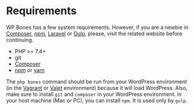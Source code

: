 # Requirements

WP Bones has a few system requirements. However, if you are a newbie in [Composer](https://getcomposer.org/), [npm](https://nodejs.org/en/), [Laravel](https://laravel.com/) or [Gulp](http://gulpjs.com/), please, visit the related website before continuing.

- PHP >= 7.4+
- git
- [Composer](https://getcomposer.org/)
- [npm](https://nodejs.org/en/) or [yarn](https://yarnpkg.com/en/)

The `php bones` command should be run from your WordPress environment (in the [Vagrant](https://github.com/gfazioli/VagrantUbuntu) or [Valet](https://laravel.com/docs/10.x/valet) environment) because it will load WordPress. Also, make sure to install `git` and `composer` in your WordPress environment. In your host machine (Mac or PC), you can install `npm`. It is used only by `gulp`.